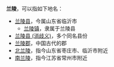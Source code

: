 '''兰陵'''，可以指如下地名：
*[[兰陵县|兰陵县]]，今属山东省临沂市
**[[兰陵镇|兰陵镇]]，隶属于兰陵县
*[[兰陵县_(消歧义)|兰陵县 (消歧义)]]，多个同名县份
*[[兰陵郡|兰陵郡]]，中国古代的郡
*[[北兰陵|北兰陵]]，指今山东省枣庄市、临沂市附近
*[[南兰陵|南兰陵]]，指今江苏省常州市附近

{{Disambig|Cat=二字中國地名消歧義}}